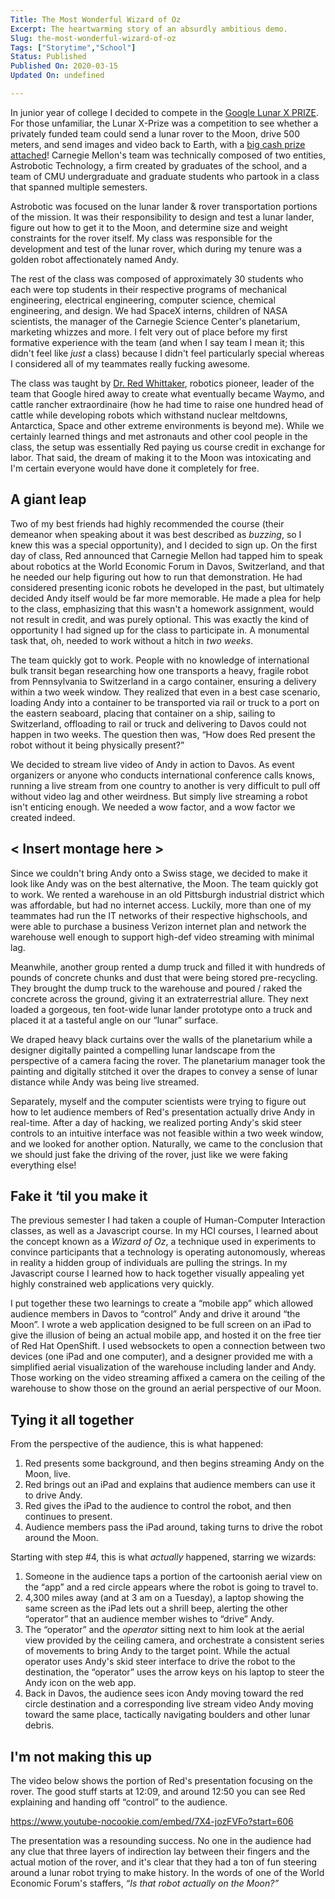```yaml
---
Title: The Most Wonderful Wizard of Oz
Excerpt: The heartwarming story of an absurdly ambitious demo.
Slug: the-most-wonderful-wizard-of-oz
Tags: ["Storytime","School"]
Status: Published
Published On: 2020-03-15
Updated On: undefined

---
```


In junior year of college I decided to compete in the [Google Lunar X PRIZE](https://www.xprize.org/prizes/google-lunar). For those unfamiliar, the Lunar X-Prize was a competition to see whether a privately funded team could send a lunar rover to the Moon, drive 500 meters, and send images and video back to Earth, with a [big cash prize attached](https://www.cs.cmu.edu/news/google-lunar-x-prize-awards-1-million-astrobotic)! Carnegie Mellon's team was technically composed of two entities, Astrobotic Technology, a firm created by graduates of the school, and a team of CMU undergraduate and graduate students who partook in a class that spanned multiple semesters.


Astrobotic was focused on the lunar lander & rover transportation portions of the mission. It was their responsibility to design and test a lunar lander, figure out how to get it to the Moon, and determine size and weight constraints for the rover itself. My class was responsible for the development and test of the lunar rover, which during my tenure was a golden robot affectionately named Andy.


The rest of the class was composed of approximately 30 students who each were top students in their respective programs of mechanical engineering, electrical engineering, computer science, chemical engineering, and design. We had SpaceX interns, children of NASA scientists, the manager of the Carnegie Science Center's planetarium, marketing whizzes and more. I felt very out of place before my first formative experience with the team (and when I say team I mean it; this didn't feel like _just_ a class) because I didn't feel particularly special whereas I considered all of my teammates really fucking awesome.


The class was taught by [Dr. Red Whittaker](https://en.wikipedia.org/wiki/Red_Whittaker), robotics pioneer, leader of the team that Google hired away to create what eventually became Waymo, and cattle rancher extraordinaire (how he had time to raise one hundred head of cattle while developing robots which withstand nuclear meltdowns, Antarctica, Space and other extreme environments is beyond me). While we certainly learned things and met astronauts and other cool people in the class, the setup was essentially Red paying us course credit in exchange for labor. That said, the dream of making it to the Moon was intoxicating and I'm certain everyone would have done it completely for free.


## **A giant leap**


Two of my best friends had highly recommended the course (their demeanor when speaking about it was best described as _buzzing_, so I knew this was a special opportunity), and I decided to sign up. On the first day of class, Red announced that Carnegie Mellon had tapped him to speak about robotics at the World Economic Forum in Davos, Switzerland, and that he needed our help figuring out how to run that demonstration. He had considered presenting iconic robots he developed in the past, but ultimately decided Andy itself would be far more memorable. He made a plea for help to the class, emphasizing that this wasn't a homework assignment, would not result in credit, and was purely optional. This was exactly the kind of opportunity I had signed up for the class to participate in. A monumental task that, oh, needed to work without a hitch in _two weeks_.


The team quickly got to work. People with no knowledge of international bulk transit began researching how one transports a heavy, fragile robot from Pennsylvania to Switzerland in a cargo container, ensuring a delivery within a two week window. They realized that even in a best case scenario, loading Andy into a container to be transported via rail or truck to a port on the eastern seaboard, placing that container on a ship, sailing to Switzerland, offloading to rail or truck and delivering to Davos could not happen in two weeks. The question then was, “How does Red present the robot without it being physically present?”


We decided to stream live video of Andy in action to Davos. As event organizers or anyone who conducts international conference calls knows, running a live stream from one country to another is very difficult to pull off without video lag and other weirdness. But simply live streaming a robot isn't enticing enough. We needed a wow factor, and a wow factor we created indeed.


## **< Insert montage here >**


Since we couldn't bring Andy onto a Swiss stage, we decided to make it look like Andy was on the best alternative, the Moon. The team quickly got to work. We rented a warehouse in an old Pittsburgh industrial district which was affordable, but had no internet access. Luckily, more than one of my teammates had run the IT networks of their respective highschools, and were able to purchase a business Verizon internet plan and network the warehouse well enough to support high-def video streaming with minimal lag.


Meanwhile, another group rented a dump truck and filled it with hundreds of pounds of concrete chunks and dust that were being stored pre-recycling. They brought the dump truck to the warehouse and poured / raked the concrete across the ground, giving it an extraterrestrial allure. They next loaded a gorgeous, ten foot-wide lunar lander prototype onto a truck and placed it at a tasteful angle on our “lunar” surface.


We draped heavy black curtains over the walls of the planetarium while a designer digitally painted a compelling lunar landscape from the perspective of a camera facing the rover. The planetarium manager took the painting and digitally stitched it over the drapes to convey a sense of lunar distance while Andy was being live streamed.


Separately, myself and the computer scientists were trying to figure out how to let audience members of Red's presentation actually drive Andy in real-time. After a day of hacking, we realized porting Andy's skid steer controls to an intuitive interface was not feasible within a two week window, and we looked for another option. Naturally, we came to the conclusion that we should just fake the driving of the rover, just like we were faking everything else!


## **Fake it ‘til you make it**


The previous semester I had taken a couple of Human-Computer Interaction classes, as well as a Javascript course. In my HCI courses, I learned about the concept known as a _Wizard of Oz_, a technique used in experiments to convince participants that a technology is operating autonomously, whereas in reality a hidden group of individuals are pulling the strings. In my Javascript course I learned how to hack together visually appealing yet highly constrained web applications very quickly.


I put together these two learnings to create a “mobile app” which allowed audience members in Davos to “control” Andy and drive it around “the Moon”. I wrote a web application designed to be full screen on an iPad to give the illusion of being an actual mobile app, and hosted it on the free tier of Red Hat OpenShift. I used websockets to open a connection between two devices (one iPad and one computer), and a designer provided me with a simplified aerial visualization of the warehouse including lander and Andy. Those working on the video streaming affixed a camera on the ceiling of the warehouse to show those on the ground an aerial perspective of our Moon.


## **Tying it all together**


From the perspective of the audience, this is what happened:

1. Red presents some background, and then begins streaming Andy on the Moon, live.
2. Red brings out an iPad and explains that audience members can use it to drive Andy.
3. Red gives the iPad to the audience to control the robot, and then continues to present.
4. Audience members pass the iPad around, taking turns to drive the robot around the Moon.

Starting with step #4, this is what _actually_ happened, starring we wizards:

1. Someone in the audience taps a portion of the cartoonish aerial view on the “app” and a red circle appears where the robot is going to travel to.
2. 4,300 miles away (and at 3 am on a Tuesday), a laptop showing the same screen as the iPad lets out a shrill beep, alerting the other “operator” that an audience member wishes to “drive” Andy.
3. The “operator” and the _operator_ sitting next to him look at the aerial view provided by the ceiling camera, and orchestrate a consistent series of movements to bring Andy to the target point. While the actual operator uses Andy's skid steer interface to drive the robot to the destination, the “operator” uses the arrow keys on his laptop to steer the Andy icon on the web app.
4. Back in Davos, the audience sees icon Andy moving toward the red circle destination and a corresponding live stream video Andy moving toward the same place, tactically navigating boulders and other lunar debris.

## **I'm not making this up**


The video below shows the portion of Red's presentation focusing on the rover. The good stuff starts at 12:09, and around 12:50 you can see Red explaining and handing off “control” to the audience.


https://www.youtube-nocookie.com/embed/7X4-jozFVFo?start=606


The presentation was a resounding success. No one in the audience had any clue that three layers of indirection lay between their fingers and the actual motion of the rover, and it's clear that they had a ton of fun steering around a lunar robot trying to make history. In the words of one of the World Economic Forum's staffers, _“Is that robot actually on the Moon?”_

